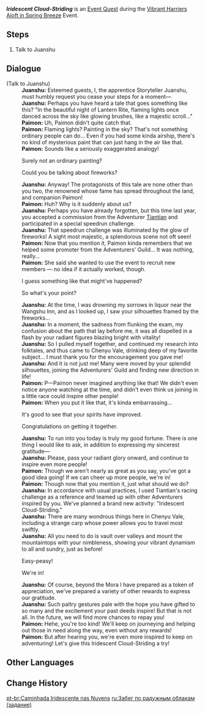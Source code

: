 {{Quest Infobox
|id            = 71532
|image         = Event Quest Iridescent Cloud-Striding.png
|type          = World
|event_name    = Vibrant Harriers Aloft in Spring Breeze
|requirement   = * Completion <!-- full completion, unlike the other two event mode unlock quests --> [[The Orioles Bask in Spring, the Heavens Present Auspices (Quest)|The Orioles Bask in Spring, the Heavens Present Auspices]]
|characters    = Juanshu; Paimon; Traveler
|startLocation = [[Yilong Wharf]], [[Liyue]]
|region        = Liyue
|area          = Chenyu Vale: Upper Vale
|subarea       = Yilong Wharf
|next          = 
|rewards       = Mora*10,000;Adventurer's Experience*4
|otherRewards  = 
* Unlocks the [[Vibrant Harriers Aloft in Spring Breeze/Iridescent Cloud-Striding|Iridescent Cloud-Striding]] subevent.
}}
'''''Iridescent Cloud-Striding''''' is an [[Event Quest]] during the [[Vibrant Harriers Aloft in Spring Breeze]] Event.

==Steps==
# Talk to Juanshu

==Dialogue==
{{Quest Description|As you pass by a lane in Yilong Wharf, a sincere Storyteller's disciple approaches you and narrates a tale intimately related to you both...}}
{{Dialogue Start}}
;(Talk to Juanshu)
:'''Juanshu:''' Esteemed guests, I, the apprentice Storyteller Juanshu, must humbly request you cease your steps for a moment&mdash;
:'''Juanshu:''' Perhaps you have heard a tale that goes something like this? "In the beautiful night of Lantern Rite, flaming lights once danced across the sky like glowing brushes, like a majestic scroll..."
:'''Paimon:''' Uh, Paimon didn't quite catch that.
:'''Paimon:''' Flaming lights? Painting in the sky? That's not something ordinary people can do... Even if you had some kinda airship, there's no kind of mysterious paint that can just hang in the air like that.
:'''Paimon:''' Sounds like a seriously exaggerated analogy!
:{{DIcon}} Surely not an ordinary painting?
:{{DIcon}} Could you be talking about fireworks?
:'''Juanshu:''' Anyway! The protagonists of this tale are none other than you two, the renowned {{Traveler}} whose fame has spread throughout the land, and {{MC|m=his|f=her}} companion Paimon!
:'''Paimon:''' Huh? Why is it suddenly about us?
:'''Juanshu:''' Perhaps you have already forgotten, but this time last year, you accepted a commission from the Adventurer [[Tiantian]] and participated in a special speedrun challenge.
:'''Juanshu:''' That speedrun challenge was illuminated by the glow of fireworks! A sight most majestic, a splendorous scene not oft seen!
:'''Paimon:''' Now that you mention it, Paimon kinda remembers that we helped some promoter from the Adventurers' Guild... It was nothing, really...
:'''Paimon:''' She said she wanted to use the event to recruit new members &mdash; no idea if it actually worked, though.
:{{DIcon}} I guess something like that might've happened?
:{{DIcon}} So what's your point?
:'''Juanshu:''' At the time, I was drowning my sorrows in liquor near the Wangshu Inn, and as I looked up, I saw your silhouettes framed by the fireworks...
:'''Juanshu:''' In a moment, the sadness from flunking the exam, my confusion about the path that lay before me, it was all dispelled in a flash by your radiant figures blazing bright with vitality!
:'''Juanshu:''' So I pulled myself together, and continued my research into folktales, and thus came to Chenyu Vale, drinking deep of my favorite subject... I must thank you for the encouragement you gave me!
:'''Juanshu:''' And it is not just me! Many were moved by your splendid silhouettes, joining the Adventurers' Guild and finding new direction in life!
:'''Paimon:''' P&mdash;Paimon never imagined anything like that! We didn't even notice anyone watching at the time, and didn't even think us joining in a little race could inspire other people!
:'''Paimon:''' When you put it like that, it's kinda embarrassing...
:{{DIcon}} It's good to see that your spirits have improved.
:{{DIcon}} Congratulations on getting it together.
:'''Juanshu:''' To run into you today is truly my good fortune. There is one thing I would like to ask, in addition to expressing my sincerest gratitude&mdash;
:'''Juanshu:''' Please, pass your radiant glory onward, and continue to inspire even more people!
:'''Paimon:''' Though we aren't nearly as great as you say, you've got a good idea going! If we can cheer up more people, we're in!
:'''Paimon:''' Though now that you mention it, just what should we do?
:'''Juanshu:''' In accordance with usual practices, I used Tiantian's racing challenge as a reference and teamed up with other Adventurers inspired by you. We've planned a brand new activity: "Iridescent Cloud-Striding."
:'''Juanshu:''' There are many wondrous things here in Chenyu Vale, including a strange carp whose power allows you to travel most swiftly.
:'''Juanshu:''' All you need to do is vault over valleys and mount the mountaintops with your nimbleness, showing your vibrant dynamism to all and sundry, just as before!
:{{DIcon}} Easy-peasy!
:{{DIcon}} We're in!
:'''Juanshu:''' Of course, beyond the Mora I have prepared as a token of appreciation, we've prepared a variety of other rewards to express our gratitude.
:'''Juanshu:''' Such paltry gestures pale with the hope you have gifted to so many and the excitement your past deeds inspire! But that is not all. In the future, we will find more chances to repay you!
:'''Paimon:''' Hehe, you're too kind! We'll keep on journeying and helping out those in need along the way, even without any rewards!
:'''Paimon:''' But after hearing you, we're even more inspired to keep on adventuring! Let's give this Iridescent Cloud-Striding a try!
{{Dialogue End}}

==Other Languages==
{{Other Languages
|en       = Iridescent Cloud-Striding
|zhs      = 熠光云行
|zhs_rm   = Yìguāng Yúnxíng
|zht      = 熠光雲行
|zht_rm   = Yìguāng Yúnxíng
|zh_tl    = Glimmering Cloud-Stride
|ja       = 雲上の煌行
|ja_rm    = Unjou no Koukou{{Assumed}}
|ja_tl    = 
|ko       = 구름을 누비는 빛
|ko_rm    = 
|ko_tl    = 
|es       = Caminante del celaje
|es_tl    = Cloudscape Walker
|fr       = Marche dans les nuages irisés
|fr_tl    = Walk in the Iridescent Clouds
|ru       = Забег по радужным облакам
|ru_tl    = Run Across Iridescent Clouds
|th       = ตามรอยแสงสว่าง
|th_rm    = 
|th_tl    = 
|vi       = Sải Bước Trên Mây
|vi_tl    = 
|de       = Schillerndes Wolkenwandern
|de_tl    = Iridescent Cloud Wandering
|id       = Awan Berkilau
|id_tl    = Shining Cloud
|pt       = Caminhada Iridescente nas Nuvens
|pt_tl    = 
|tr       = Işıltılı Bulut Yürüyüşü
|tr_tl    = 
|it       = Cavalcanubi iridescente
|it_tl    = 
}}

==Change History==
{{Change History|4.4}}

[[pt-br:Caminhada Iridescente nas Nuvens]]
[[ru:Забег по радужным облакам (задание)]]